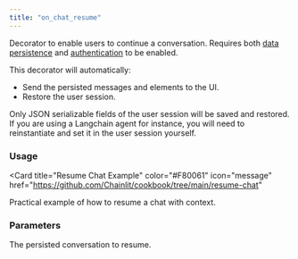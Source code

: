 ```yaml
---
title: "on_chat_resume"
---
```


Decorator to enable users to continue a conversation.
Requires both [data persistence](/data-persistence/overview) and [authentication](/authentication) to be enabled.

This decorator will automatically:

- Send the persisted messages and elements to the UI.
- Restore the user session.

<Warning>
  Only JSON serializable fields of the user session will be saved and restored.
  If you are using a Langchain agent for instance, you will need to
  reinstantiate and set it in the user session yourself.
</Warning>

### Usage

<Card
  title="Resume Chat Example"
  color="#F80061"
  icon="message"
  href="https://github.com/Chainlit/cookbook/tree/main/resume-chat"
>
  Practical example of how to resume a chat with context.
</Card>

### Parameters

<ParamField path="conversation" type="ConversationDict">
  The persisted conversation to resume.
</ParamField>
